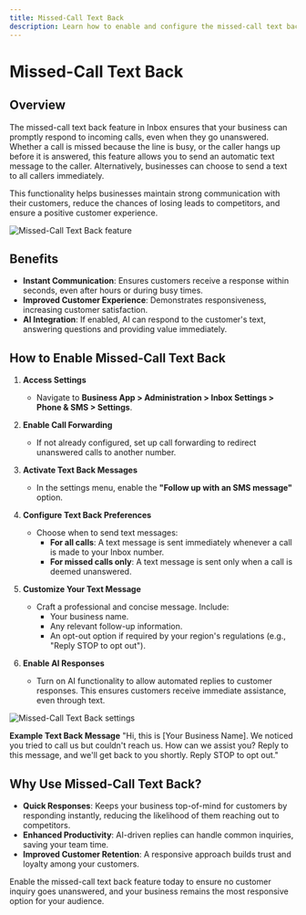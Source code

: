 ```yaml
---
title: Missed-Call Text Back
description: Learn how to enable and configure the missed-call text back feature in Inbox to respond to customers even when calls go unanswered.
---
```


# Missed-Call Text Back

## Overview

The missed-call text back feature in Inbox ensures that your business can promptly respond to incoming calls, even when they go unanswered. Whether a call is missed because the line is busy, or the caller hangs up before it is answered, this feature allows you to send an automatic text message to the caller. Alternatively, businesses can choose to send a text to all callers immediately.

This functionality helps businesses maintain strong communication with their customers, reduce the chances of losing leads to competitors, and ensure a positive customer experience.

<div style={{textAlign: 'center'}}>
  <img src="/img/business-app/missed-call-text-back/image1.jpg" alt="Missed-Call Text Back feature" />
</div>

## Benefits

- **Instant Communication**: Ensures customers receive a response within seconds, even after hours or during busy times.
- **Improved Customer Experience**: Demonstrates responsiveness, increasing customer satisfaction.
- **AI Integration**: If enabled, AI can respond to the customer's text, answering questions and providing value immediately.

## How to Enable Missed-Call Text Back

1. **Access Settings**
   - Navigate to **Business App > Administration > Inbox Settings > Phone & SMS > Settings**.

2. **Enable Call Forwarding** 
   - If not already configured, set up call forwarding to redirect unanswered calls to another number.

3. **Activate Text Back Messages**
   - In the settings menu, enable the **"Follow up with an SMS message"** option.

4. **Configure Text Back Preferences**
   - Choose when to send text messages:
     - **For all calls**: A text message is sent immediately whenever a call is made to your Inbox number.
     - **For missed calls only**: A text message is sent only when a call is deemed unanswered.

5. **Customize Your Text Message**
   - Craft a professional and concise message. Include:
     - Your business name.
     - Any relevant follow-up information.
     - An opt-out option if required by your region's regulations (e.g., "Reply STOP to opt out").

6. **Enable AI Responses** 
   - Turn on AI functionality to allow automated replies to customer responses. This ensures customers receive immediate assistance, even through text.

<div style={{textAlign: 'center'}}>
  <img src="/img/business-app/missed-call-text-back/image2.jpg" alt="Missed-Call Text Back settings" />
</div>

**Example Text Back Message** "Hi, this is [Your Business Name]. We noticed you tried to call us but couldn't reach us. How can we assist you? Reply to this message, and we'll get back to you shortly. Reply STOP to opt out."

## Why Use Missed-Call Text Back?

- **Quick Responses**: Keeps your business top-of-mind for customers by responding instantly, reducing the likelihood of them reaching out to competitors.
- **Enhanced Productivity**: AI-driven replies can handle common inquiries, saving your team time.
- **Improved Customer Retention**: A responsive approach builds trust and loyalty among your customers.

Enable the missed-call text back feature today to ensure no customer inquiry goes unanswered, and your business remains the most responsive option for your audience.